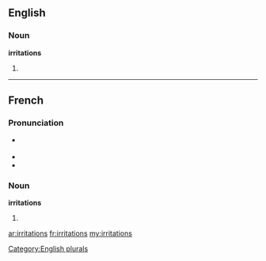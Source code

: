 ==English==

===Noun===
'''irritations'''

# {{plural of|[[irritation]]}}

[[Category:English plurals]]

----

==French==

===Pronunciation===
* {{IPA|/i.ʁi.tas.jɔ̃/|lang=fr}} {{X-SAMPA|/i.Ri.tas.jO~/}}
* {{rhymes|ɔ̃|lang=fr}}
* {{homophones|irritation|lang=fr}}

===Noun===
'''irritations''' {{f|p}}

# {{plural of|irritation|lang=French}}

[[ar:irritations]]
[[fr:irritations]]
[[my:irritations]]